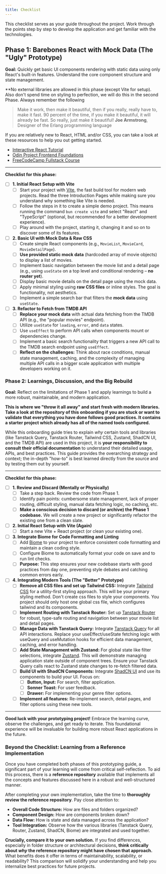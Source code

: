 ```yaml
---
title: Checklist
---
```


This checklist serves as your guide throughout the project. Work through the points step by step to develop the application and get familiar with the technologies.

## Phase 1: Barebones React with Mock Data (The "Ugly" Prototype)

**Goal:** Quickly get basic UI components rendering with static data using only React's built-in features. Understand the core component structure and state management.

**No external libraries are allowed in this phase (except Vite for setup). Also don't spend time on styling to perfection, we will do this in the second Phase. Always remember the following

> Make it work, then make it beautiful, then if you really, really have to, make it fast. 90 percent of the time, if you make it beautiful, it will already be fast. So really, just make it beautiful!
> **Joe Armstrong**, Designer of the Erlang programming language

If you are relatively new to React, HTML and/or CSS, you can take a look at these resources to help you out getting started.
- [Interactive React Tutorial](https://react.dev/learn)
- [Odin Project Frontend Foundations](https://www.theodinproject.com/paths/foundations/courses/foundations)
- [FreeCodeCamp Fullstack Course](https://www.freecodecamp.org/learn/full-stack-developer/workshop-curriculum-outline/step-1)

---

**Checklist for this phase:**

* [ ] **1. Initial React Setup with Vite**
	* [ ] Start your project with [Vite](https://vite.dev/guide/), the fast build tool for modern web projects. Read the three Introduction Pages while making sure you understand why something like Vite is needed.
	* [ ] Follow the steps in it to create a simple demo project. This means running the command `bun create vite` and select "React" and "TypeScript" (optional, but recommended for a better development experience).
	* [ ] Play around with the project, starting it, changing it and so on to discover some of its features.

* [ ] **2. Basic UI with Mock Data & Raw CSS**
	* [ ] Create simple React components (e.g., `MovieList`, `MovieCard`, `MovieDetailPage`).
	* [ ] **Use provided static mock data** (hardcoded array of movie objects) to display a list of movies.
	* [ ] Implement basic navigation between the movie list and a detail page (e.g., using `useState` on a top level and conditional rendering – **no router yet**).
	* [ ] Display basic movie details on the detail page using the mock data.
	* [ ] Apply minimal styling using **raw CSS files** or inline styles. The goal is functionality, not aesthetics.
	* [ ] Implement a simple search bar that filters the **mock data** using `useState`.

* [ ] **3. Refactor to Fetch from TMDB API**
	* [ ] **Replace your mock data** with actual data fetching from the TMDB API (e.g., the "popular movies" endpoint).
	* [ ] Utilize `useState` for `loading`, `error`, and `data` states.
	* [ ] Use `useEffect` to perform API calls when components mount or dependencies change.
	* [ ] Implement a basic search functionality that triggers a new API call to the TMDB search endpoint using `useEffect`.
	* [ ] **Reflect on the challenges:** Think about race conditions, manual state management, caching, and the complexity of managing multiple API calls in a bigger scale application with multiple developers working on it.

### Phase 2: Learnings, Discussion, and the Big Rebuild

**Goal:** Reflect on the limitations of Phase 1 and apply learnings to build a more robust, maintainable, and modern application.

**This is where we "throw it all away" and start fresh with modern libraries.**
**Take a look at the repository of this onboarding if you are stuck or want to validate that everything you have done follows good practices. It contains a starter project which already has all of the named tools configured.**

While this onboarding guide tries to explain _why_ certain tools and libraries (like Tanstack Query, Tanstack Router, Tailwind CSS, Zustand, ShadCN UI, and the TMDB API) are used in this project, it is **your responsibility to consult their official documentation** to understand their detailed usage, APIs, and best practices. This guide provides the overarching strategy and context; the in-depth "how-to" is best learned directly from the source and by testing them out by yourself.

---

**Checklist for this phase:**

* [ ] **1. Review and Discard (Mentally or Physically)**
	* [ ] Take a step back. Review the code from Phase 1.
	* [ ] Identify pain points: cumbersome state management, lack of proper routing, difficult styling, manual data fetching logic, no caching, etc.
	* [ ] **Make a conscious decision to discard (or archive) the Phase 1 codebase.** We will create a new project or significantly refactor the existing one from a clean slate.

* [ ] **2. Initial React Setup with Vite (Again)**
	* [ ] Start a new Vite + React project (or clean your existing one).

* [ ] **3. Integrate Biome for Code Formatting and Linting**
	* [ ] Add [Biome](https://biomejs.dev/guides/getting-started/) to your project to enforce consistent code formatting and maintain a clean coding style.
	* [ ] Configure Biome to automatically format your code on save and to run lint checks.
	* [ ] **Purpose:** This step ensures your new codebase starts with good practices from day one, preventing style debates and catching common errors early.

* [ ] **4. Integrating Modern Tools (The "Better" Prototype)**
	* [ ] **Remove all CSS files and set up Tailwind CSS:** Integrate [Tailwind CSS](https://tailwindcss.com/docs/installation/using-vite) for a utility-first styling approach. This will be your primary styling method. Don't create css files to style your components. You project should only host one global css file, which configures tailwind and its components.
	* [ ] **Implement Routing with Tanstack Router:** Set up [Tanstack Router](https://tanstack.com/router/latest/docs/framework/react/overview) for robust, type-safe routing and navigation between your movie list and detail pages.
	* [ ] **Manage Data with Tanstack Query:** Integrate [Tanstack Query](https://tanstack.com/query/latest/docs/framework/react/overview) for all API interactions. Replace your useEffect/useState fetching logic with useQuery and useMutation hooks for efficient data management, caching, and error handling.
	* [ ] **Add State Management with Zustand:** For global state like filter selections, integrate [Zustand](https://zustand.docs.pmnd.rs/getting-started/introduction). This will demonstrate managing application state outside of component trees. Ensure your Tanstack Query calls react to Zustand state changes to re-fetch filtered data.
	* [ ] **Build UI with ShadCN Components:** Integrate [ShadCN UI](https://ui.shadcn.com/docs) and use its components to build your UI. Focus on:
		* [ ] **Button, Input:** For search, filter application.
		* [ ] **Sonner Toast:** For user feedback.
		* [ ] **Drawer:** For implementing your genre filter options.
	* [ ] **Implement all features:** Re-implement search, detail pages, and filter options using these new tools.

---

**Good luck with your prototyping project!** Embrace the learning curve, observe the challenges, and get ready to iterate. This foundational experience will be invaluable for building more robust React applications in the future.

### **Beyond the Checklist: Learning from a Reference Implementation**

Once you have completed both phases of this prototyping guide, a significant part of your learning will come from critical self-reflection. To aid this process, there is a **reference repository** available that implements all the concepts and features discussed here in a robust and well-structured manner.

After completing your own implementation, take the time to **thoroughly review the reference repository**. Pay close attention to:

*   **Overall Code Structure:** How are files and folders organized?
*   **Component Design:** How are components broken down?
*   **Data Flow:** How is state and data managed across the application?
*   **Tool Integration:** Observe how the various libraries (Tanstack Query, Router, Zustand, ShadCN, Biome) are integrated and used together.

**Crucially, compare it to your own solution.** If you find differences, especially in folder structure or architectural decisions, **think critically about *why* the reference repository might have chosen that approach.** What benefits does it offer in terms of maintainability, scalability, or readability? This comparison will solidify your understanding and help you internalize best practices for future projects.
